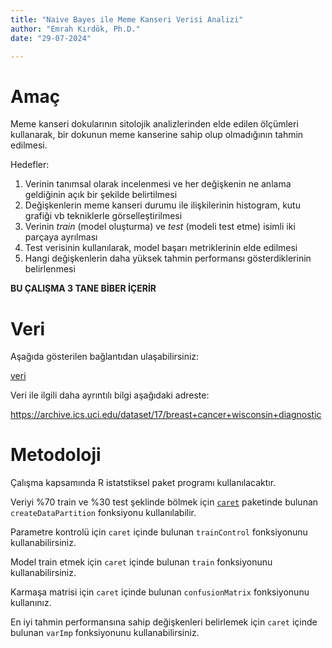 ```yaml
---
title: "Naive Bayes ile Meme Kanseri Verisi Analizi"
author: "Emrah Kırdök, Ph.D."
date: "29-07-2024"

---
```


# Amaç

Meme kanseri dokularının sitolojik analizlerinden elde edilen ölçümleri kullanarak, bir dokunun meme kanserine sahip olup olmadığının tahmin edilmesi.

Hedefler:

1. Verinin tanımsal olarak incelenmesi ve her değişkenin ne anlama geldiğinin açık bir şekilde belirtilmesi
2. Değişkenlerin meme kanseri durumu ile ilişkilerinin histogram, kutu grafiği vb tekniklerle görselleştirilmesi
3. Verinin *train* (model oluşturma) ve *test* (modeli test etme) isimli iki parçaya ayrılması
4. Test verisinin kullanılarak, model başarı metriklerinin elde edilmesi
5. Hangi değişkenlerin daha yüksek tahmin performansı gösterdiklerinin belirlenmesi

**BU ÇALIŞMA 3 TANE BİBER İÇERİR**

# Veri

Aşağıda gösterilen bağlantıdan ulaşabilirsiniz:

[veri](https://raw.githubusercontent.com/emrahkirdok/ybva/main/05-istatistik/data.csv)

Veri ile ilgili daha ayrıntılı bilgi aşağıdaki adreste:

[https://archive.ics.uci.edu/dataset/17/breast+cancer+wisconsin+diagnostic](https://archive.ics.uci.edu/dataset/17/breast+cancer+wisconsin+diagnostic)


# Metodoloji

Çalışma kapsamında R istatstiksel paket programı kullanılacaktır. 

Veriyi %70 train ve %30 test şeklinde bölmek için [`caret`](https://archive.ics.uci.edu/dataset/17/breast+cancer+wisconsin+diagnostic) paketinde bulunan `createDataPartition` fonksiyonu kullanılabilir.

Parametre kontrolü için `caret` içinde bulunan `trainControl` fonksiyonunu kullanabilirsiniz.

Model train etmek için `caret` içinde bulunan `train` fonksiyonunu kullanabilirsiniz.

Karmaşa matrisi için `caret` içinde bulunan `confusionMatrix` fonksiyonunu kullanınız.

En iyi tahmin performansına sahip değişkenleri belirlemek için `caret` içinde bulunan `varImp` fonksiyonunu kullanabilirsiniz.

